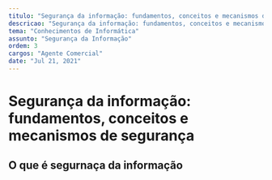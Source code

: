 ```yaml
---
titulo: "Segurança da informação: fundamentos, conceitos e mecanismos de segurança"
descricao: "Segurança da informação: fundamentos, conceitos e mecanismos de segurança"
tema: "Conhecimentos de Informática"
assunto: "Segurança da Informação"
ordem: 3
cargos: "Agente Comercial"
date: "Jul 21, 2021"
---
```

# Segurança da informação: fundamentos, conceitos e mecanismos de segurança

## O que é segurnaça da informação